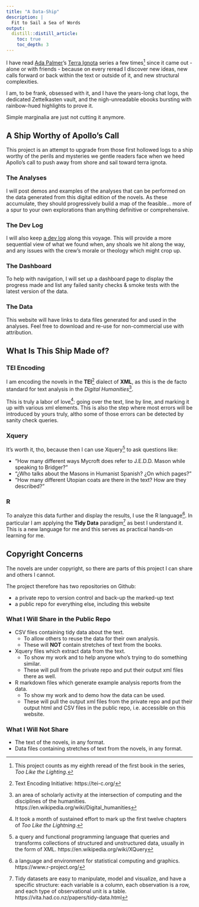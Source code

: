```yaml
---
title: "A Data-Ship"
description: |
  Fit to Sail a Sea of Words
output:
  distill::distill_article:
    toc: true
    toc_depth: 3
---
```


I have read [Ada Palmer](https://www.adapalmer.com/)'s [Terra Ignota](https://www.adapalmer.com/series/terra-ignota/) series a few times^[This project counts as my eighth reread of the first book in the series, _Too Like the Lighting_.] since it came out - alone or with friends - because on every reread I discover new ideas, new calls forward or back within the text or outside of it, and new structural complexities.

I am, to be frank, obsessed with it, and I have the years-long chat logs, the dedicated Zettelkasten vault, and the nigh-unreadable ebooks bursting with rainbow-hued highlights to prove it.

<aside>Simple marginalia are just not cutting it anymore.</aside>


## A Ship Worthy of Apollo's Call

This project is an attempt to upgrade from those first hollowed logs to a ship worthy of the perils and mysteries we gentle readers face when we heed Apollo's call to push away from shore and sail toward terra ignota.

### The Analyses

I will post demos and examples of the analyses that can be performed on the data generated from this digital edition of the novels. As these accumulate, they should progressively build a map of the feasible... more of a spur to your own explorations than anything definitive or comprehensive.

### The Dev Log

I will also keep [a dev log](devlog.html) along this voyage. This will provide a more sequential view of what we found when, any shoals we hit along the way, and any issues with the crew's morale or theology which might crop up.

### The Dashboard

To help with navigation, I will set up a dashboard page to display the progress made and list any failed sanity checks & smoke tests with the latest version of the data.

### The Data

This website will have links to data files generated for and used in the analyses. Feel free to download and re-use for non-commercial use with attribution.

## What Is This Ship Made of?

### TEI Encoding

I am encoding the novels in the __TEI__^[Text Encoding Initiative: https://tei-c.org/] dialect of __XML__, as this is the de facto standard for text analysis in the _Digital Humanities_^[an area of scholarly activity at the intersection of computing and the disciplines of the humanities. https://en.wikipedia.org/wiki/Digital_humanities]. 

This is truly a labor of love^[It took a month of sustained effort to mark up the first twelve chapters of _Too Like the Lightning_.]: going over the text, line by line, and marking it up with various xml elements. This is also the step where most errors will be introduced by yours truly, altho some of those errors can be detected by sanity check queries.

### Xquery

It's worth it, tho, because then I can use Xquery^[a query and functional programming language that queries and transforms collections of structured and unstructured data, usually in the form of XML. https://en.wikipedia.org/wiki/XQuery] to ask questions like: 

- "How many different ways Mycroft does refer to J.E.D.D. Mason while speaking to Bridger?"
- "¿Who talks about the Masons in Humanist Spanish? ¿On which pages?"
- "How many different Utopian coats are there in the text? How are they described?"

### R

To analyze this data further and display the results, I use the R language^[a language and environment for statistical computing and graphics. https://www.r-project.org/]. In particular I am applying the __Tidy Data__ paradigm^[Tidy datasets are easy to manipulate, model and visualize, and have a specific structure: each variable is a column, each observation is a row, and each type of observational unit is a table. https://vita.had.co.nz/papers/tidy-data.html] as best I understand it. This is a new language for me and this serves as practical hands-on learning for me.

## Copyright Concerns

The novels are under copyright, so there are parts of this project I can share and others I cannot. 

The project therefore has two repositories on Github: 

- a private repo to version control and back-up the marked-up text
- a public repo for everything else, including this website

### What I Will Share in the Public Repo

- CSV files containing tidy data about the text.
  - To allow others to reuse the data for their own analysis.
  - These will __NOT__ contain stretches of text from the books.
- Xquery files which extract data from the text.
  - To show my work and to help anyone who's trying to do something similar.
  - These will pull from the private repo and put their output xml files there as well.
- R markdown files which generate example analysis reports from the data.
  - To show my work and to demo how the data can be used.
  - These will pull the output xml files from the private repo and put their output html and CSV files in the public repo, i.e. accessible on this website.
  
### What I Will Not Share

- The text of the novels, in any format.
- Data files containing stretches of text from the novels, in any format.
